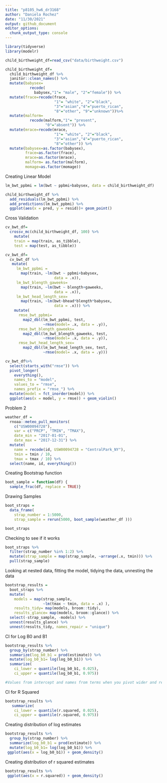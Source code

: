 ```yaml
---
title: "p8105_hw6_dr3168"
author: "Daniela Rochez"
date: "11/30/2021"
output: github_document
editor_options: 
  chunk_output_type: console
---
```



```r
library(tidyverse)
library(modelr)
```

```r
child_birthweight_df=read_csv("data/birthweight.csv")

child_birthweight_df=
  child_birthweight_df %>% 
  janitor::clean_names() %>% 
  mutate(babysex=
           recode(
             babysex,"1"= "male", "2"="female")) %>%
  mutate(frace=recode(frace, 
                      "1"= "white", "2"="black",
                      "3"="asian","4"="puerto_rican",
                      "8"="other", "9"="unknown"))%>%
  mutate(malform=
           recode(malform,"1"= "present",
                  "0"="absent")) %>% 
  mutate(mrace=recode(mrace, 
                      "1"= "white", "2"="black",
                      "3"="asian","4"="puerto_rican",
                      "8"="other")) %>% 
  mutate(babysex=as.factor(babysex),
         frace=as.factor(frace),
         mrace=as.factor(mrace),
         malform= as.factor(malform),
         momage=as.factor(momage))

```
Creating Linear Model
```r

lm_bwt_ppbmi = lm(bwt ~ ppbmi+babysex, data = child_birthweight_df)

child_birthweight_df %>% 
  add_residuals(lm_bwt_ppbmi) %>%
  add_predictions(lm_bwt_ppbmi) %>% 
  ggplot(aes(x = pred, y = resid))+ geom_point()

```

Cross Validation
```r
cv_bwt_df=
  crossv_mc(child_birthweight_df, 100) %>% 
    mutate(
    train = map(train, as_tibble),
    test = map(test, as_tibble))
```


```r
cv_bwt_df=
  cv_bwt_df %>% 
   mutate(
     lm_bwt_ppbmi = 
       map(train, ~lm(bwt ~ ppbmi+babysex, 
                      data = .x)),
     lm_bwt_blength_gaweeks=
       map(train, ~lm(bwt ~ blength+gaweeks, 
                      data = .x)),
     lm_bwt_head_length_sex= 
       map(train, ~lm(bwt~bhead*blength*babysex,
                      data = .x))) %>% 
    mutate(
      rmse_bwt_ppbmi=
        map2_dbl(lm_bwt_ppbmi, test, 
                 ~rmse(model= .x, data = .y)),
      rmse_bwt_blength_gaweeks=
        map2_dbl(lm_bwt_blength_gaweeks, test, 
                 ~rmse(model= .x, data = .y)),
      rmse_bwt_head_length_sex=
        map2_dbl(lm_bwt_head_length_sex, test, 
                 ~rmse(model= .x, data = .y)))
```

```r
cv_bwt_df%>% 
  select(starts_with("rmse")) %>% 
  pivot_longer(
    everything(),
    names_to = "model", 
    values_to = "rmse",
    names_prefix = "rmse_") %>% 
  mutate(model = fct_inorder(model)) %>% 
  ggplot(aes(x = model, y = rmse)) + geom_violin()
```



Problem 2
```r
weather_df = 
  rnoaa::meteo_pull_monitors(
    c("USW00094728"),
    var = c("PRCP", "TMIN", "TMAX"), 
    date_min = "2017-01-01",
    date_max = "2017-12-31") %>%
  mutate(
    name = recode(id, USW00094728 = "CentralPark_NY"),
    tmin = tmin / 10,
    tmax = tmax / 10) %>%
  select(name, id, everything())
```
Creating Bootstrap function
```r
boot_sample = function(df) {
  sample_frac(df, replace = TRUE)}
```
Drawing Samples
```r
boot_straps = 
  data_frame(
    strap_number = 1:5000,
    strap_sample = rerun(5000, boot_sample(weather_df )))

boot_straps
```
Checking to see if it works
```r
boot_straps %>% 
  filter(strap_number %in% 1:2) %>% 
  mutate(strap_sample = map(strap_sample, ~arrange(.x, tmin))) %>% 
  pull(strap_sample)
```
Looking at nested data, fitting the model, tidying the data, unnesting the data
```r
bootstrap_results = 
  boot_straps %>% 
  mutate(
    models = map(strap_sample, 
                 ~lm(tmax ~ tmin, data = .x) ),
    results_tidy= map(models, broom::tidy),
    results_glance= map(models, broom::glance)) %>% 
  select(-strap_sample, -models) %>% 
  unnest(results_glance) %>% 
  unnest(results_tidy, names_repair = "unique")
```

CI for Log B0 and B1
```r
bootstrap_results %>% 
  group_by(strap_number) %>%
  summarize(log_b0_b1 = prod(estimate)) %>% 
  mutate(log_b0_b1= log(log_b0_b1)) %>% 
  summarize(
    ci_lower = quantile(log_b0_b1, 0.025), 
    ci_upper = quantile(log_b0_b1, 0.975))

#Values from intercept and names from terms when you pivot wider and rename the intercept and x
```
CI for R Squared
```r
bootstrap_results %>% 
   summarize(
    ci_lower = quantile(r.squared, 0.025), 
    ci_upper = quantile(r.squared, 0.975))
```
Creating distribution of log estimates
```r
bootstrap_results %>% 
  group_by(strap_number) %>%
  summarize(log_b0_b1 = prod(estimate)) %>% 
  mutate(log_b0_b1= log(log_b0_b1)) %>% 
 ggplot(aes(x = log_b0_b1)) + geom_density()
```
Creating distribution of r squared estimates
```r
bootstrap_results %>% 
 ggplot(aes(x = r.squared)) + geom_density()
```

